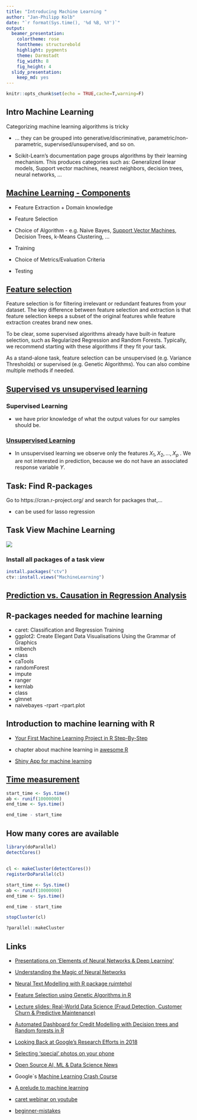 ```yaml
---
title: "Introducing Machine Learning "
author: "Jan-Philipp Kolb"
date: "`r format(Sys.time(), '%d %B, %Y')`"
output: 
  beamer_presentation: 
    colortheme: rose
    fonttheme: structurebold
    highlight: pygments
    theme: Darmstadt
    fig_width: 8 
    fig_height: 4 
  slidy_presentation: 
    keep_md: yes
---
```


```r
knitr::opts_chunk$set(echo = TRUE,cache=T,warning=F)
```

## Intro Machine Learning

<!--
https://elitedatascience.com/learn-machine-learning#what
-->

Categorizing machine learning algorithms is tricky

- ... they can be grouped into generative/discriminative, parametric/non-parametric, supervised/unsupervised, and so on.

-  Scikit-Learn’s documentation page groups algorithms by their learning mechanism. This produces categories such as: Generalized linear models,     Support vector machines, nearest neighbors, decision trees, neural networks, ...


## [Machine Learning - Components](https://www.linkedin.com/pulse/20140822073217-180198720-6-components-of-a-machine-learning-algorithm)

- Feature Extraction + Domain knowledge

- Feature Selection

- Choice of Algorithm - e.g. Naive Bayes, [Support Vector Machines](https://github.com/Japhilko/DataAnalysis/blob/master/Machine%20Learning/SupportVectorMachines.md), Decision Trees, k-Means Clustering, ...

- Training

- Choice of Metrics/Evaluation Criteria

- Testing


## [Feature selection](https://elitedatascience.com/dimensionality-reduction-algorithms#feature-selection)

<!--
https://en.wikipedia.org/wiki/Feature_selection
-->

Feature selection is for filtering irrelevant or redundant features from your dataset. The key difference between feature selection and extraction is that feature selection keeps a subset of the original features while feature extraction creates brand new ones.

To be clear, some supervised algorithms already have built-in feature selection, such as Regularized Regression and Random Forests. Typically, we recommend starting with these algorithms if they fit your task.

As a stand-alone task, feature selection can be unsupervised (e.g. Variance Thresholds) or supervised (e.g. Genetic Algorithms). You can also combine multiple methods if needed.


## [Supervised vs unsupervised learning](https://towardsdatascience.com/supervised-vs-unsupervised-learning-14f68e32ea8d)

### Supervised Learning 

- we have prior knowledge of what the output values for our samples should be. 

### [Unsupervised Learning](https://lagunita.stanford.edu/c4x/HumanitiesScience/StatLearning/asset/unsupervised.pdf)

- In unsupervised learning we observe only the features $X_1, X_2,...,X_p$
.  We are not interested in prediction, because we do not have an
associated response variable $Y$.


## Task: Find R-packages

Go to https://cran.r-project.org/ and search for packages that,...

- can be used for lasso regression

<!--
https://www.r-bloggers.com/what-are-the-best-machine-learning-packages-in-r/
-->

## Task View Machine Learning


![](figure/taskviewmachinelearning.PNG)


### Install all packages of a task view

```r
install.packages("ctv")
ctv::install.views("MachineLearning")
```

## [Prediction vs. Causation in Regression Analysis](https://statisticalhorizons.com/prediction-vs-causation-in-regression-analysis)

## R-packages needed for machine learning

- caret: Classification and Regression Training
-  ggplot2: Create Elegant Data Visualisations Using the Grammar of Graphics
-    mlbench
-   class
-    caTools
-    randomForest
-    impute
-    ranger
-    kernlab
 -   class
  -  glmnet
   - naivebayes
    -rpart
    -rpart.plot



<!--
## Literature for machine learning

![](figure/book_ml1.jpg)
-->




<!--
https://lgatto.github.io/IntroMachineLearningWithR/index.html
https://www.kaggle.com/camnugent/introduction-to-machine-learning-in-r-tutorial

https://www.r-bloggers.com/in-depth-introduction-to-machine-learning-in-15-hours-of-expert-videos/

https://www.r-bloggers.com/my-presentations-on-elements-of-neural-networks-deep-learning-parts-678/
-->

## Introduction to machine learning with R

- [Your First Machine Learning Project in R Step-By-Step](https://machinelearningmastery.com/machine-learning-in-r-step-by-step/)


- chapter about machine learning in [awesome R](https://awesome-r.com/)


- [Shiny App for machine learning](https://www.showmeshiny.com/machlearn/)



## [Time measurement](https://www.r-bloggers.com/5-ways-to-measure-running-time-of-r-code/)

```r
start_time <- Sys.time()
ab <- runif(10000000)
end_time <- Sys.time()

end_time - start_time
```


## How many cores are available


```r
library(doParallel)
detectCores()
```

## 

```r
cl <- makeCluster(detectCores())
registerDoParallel(cl)
```

```r
start_time <- Sys.time()
ab <- runif(10000000)
end_time <- Sys.time()

end_time - start_time
```

```r
stopCluster(cl)
```


```r
?parallel::makeCluster
```




## Links

- [Presentations on ‘Elements of Neural Networks & Deep Learning’ ](https://www.r-bloggers.com/my-presentations-on-elements-of-neural-networks-deep-learning-parts-45/)

- [Understanding the Magic of Neural Networks](https://www.r-bloggers.com/understanding-the-magic-of-neural-networks/)

- [Neural Text Modelling with R package ruimtehol](https://www.r-bloggers.com/neural-text-modelling-with-r-package-ruimtehol/)

- [Feature Selection using Genetic Algorithms in R](https://www.r-bloggers.com/feature-selection-using-genetic-algorithms-in-r/)

- [Lecture slides: Real-World Data Science (Fraud Detection, Customer Churn & Predictive Maintenance)](https://www.r-bloggers.com/lecture-slides-real-world-data-science-fraud-detection-customer-churn-predictive-maintenance/)

- [Automated Dashboard for Credit Modelling with Decision trees and Random forests in R](https://www.r-bloggers.com/automated-dashboard-for-credit-modelling-with-decision-trees-and-random-forests-in-r/)

- [Looking Back at Google’s Research Efforts in 2018](https://ai.googleblog.com/2019/01/looking-back-at-googles-research.html)

- [Selecting ‘special’ photos on your phone](https://www.r-bloggers.com/selecting-special-photos-on-your-phone/)


- [Open Source AI, ML & Data Science News](https://www.r-bloggers.com/ai-machine-learning-and-data-science-roundup-january-2019/)
<!--
Datacamp Course

https://www.r-bloggers.com/my-course-on-hyperparameter-tuning-in-r-is-now-on-data-camp/

company quantide
-->

- Google`s [Machine Learning Crash Course](https://developers.google.com/machine-learning/crash-course/)

- [A prelude to machine learning](https://eight2late.wordpress.com/2017/02/23/a-prelude-to-machine-learning/)

- [caret webinar on youtube](https://www.youtube.com/watch?v=7Jbb2ItbTC4)

- [beginner-mistakes](https://elitedatascience.com/beginner-mistakes)


<!--
https://www.r-bloggers.com/visualising-bias-and-unbiasedness/
-->